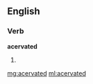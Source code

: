==English==

===Verb===
'''acervated'''

# {{past of|[[acervate]]}}

[[mg:acervated]]
[[ml:acervated]]